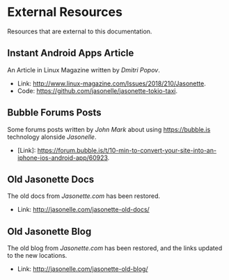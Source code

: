 # External Resources

Resources that are external to this documentation.

## Instant Android Apps Article

An Article in Linux Magazine written by *Dmitri Popov*.

- Link: [http://www.linux-magazine.com/Issues/2018/210/Jasonette](http://www.linux-magazine.com/Issues/2018/210/Jasonette).
- Code: [https://github.com/jasonelle/jasonette-tokio-taxi](https://github.com/jasonelle/jasonette-tokio-taxi).

## Bubble Forums Posts

Some forums posts written by *John Mark* about using [https://bubble.is](https://bubble.is) technology
alonside *Jasonelle*.

- [Link]: [https://forum.bubble.is/t/10-min-to-convert-your-site-into-an-iphone-ios-android-app/60923](https://forum.bubble.is/t/10-min-to-convert-your-site-into-an-iphone-ios-android-app/60923).

## Old Jasonette Docs

The old docs from *Jasonette.com* has been restored.

- Link: [http://jasonelle.com/jasonette-old-docs/](http://jasonelle.com/jasonette-old-docs/)


## Old Jasonette Blog

The old blog from *Jasonette.com* has been restored, and the 
links updated to the new locations.

- Link: [http://jasonelle.com/jasonette-old-blog/](http://jasonelle.com/jasonette-old-blog/)
